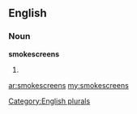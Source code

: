 ==English==

===Noun===
'''smokescreens'''

# {{plural of|[[smokescreen]]}}

[[Category:English plurals]]

[[ar:smokescreens]]
[[my:smokescreens]]
